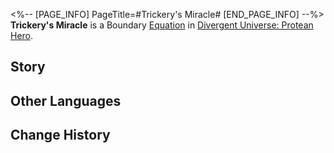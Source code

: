 <%-- [PAGE_INFO]
PageTitle=#Trickery's Miracle#
[END_PAGE_INFO] --%>
{{Equation Infobox
|period   = Protean Hero
|rarity   = boundary
|path1    = Elation*16
|effect   = Can consume 100 points of Energy to use the ability and achieve Boundary Resonance with the Path of Elation, dealing Follow-up ATK DMG of a random Type to all enemy targets for {{Color|h|5}} – {{Color|h|10}} time(s). All allies' Basic ATK / Skill / Ultimate DMG is considered as Follow-up ATK DMG for {{Color|h|2}} turn(s).
|mentions = Avsha; Zagreus
}}
'''Trickery's Miracle''' is a Boundary [[Divergent Universe: Protean Hero/Equatoins|Equation]] in [[Divergent Universe: Protean Hero]].

==Story==
{{Description|This is a fleeting elation inscribed on a stone tablet. This is the miracle of Zagreus, the Coin of Whimsy.<br />Avsha, a land of truth and integrity,<br />Knew no thieves or gamblers, no flowery words or cunning speeches.<br />There, you could find all the virtues humanity has to offer,<br />Until the whispers of Zagreus chiseled a faint crack within.<br />"I can create truth with lies and weave lies from truth."<br />The disguised outlander swapped tattered rags draped in silk for gold,<br />And turned honey brew into muddy soup in plain view of all.<br />Yet no punishment could touch them, for they had never lied.<br />And so, the first liar of Avsha was born.<br />To avoid deception, mortals began scheming against one another.<br />Amidst the laughter of the gods, the former land of integrity became rife with lies.}}
<!--
==Gameplay Notes==
* 
-->
==Other Languages==
{{Other Languages
|en   = Trickery's Miracle
|zhs  = 诡计之神迹
|zht  = 詭計之神跡
|ja   = 「{{Rubi|詭術|きじゅつ}}」の{{Rubi|神跡|しんせき}}
|ko   = 계략의 기적
|es   = Milagro del engaño
|fr   = Miracle de la Ruse
|ru   = Чудо коварства
|th   = ปาฏิหาริย์แห่งเพทุบาย
|vi   = Thần Tích Mưu Kế
|de   = Wunder der Täuschung
|id   = Trickery's Miracle
|pt   = Milagre da Trapaça
}}

==Change History==
{{Change History|3.1}}